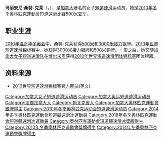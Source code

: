 {{MedalTableTop}}
{{MedalSport | 女子[[短道速滑|短道速滑]]}}
{{MedalCountry|{{CAN}}}}
{{MedalOlympic}}
{{MedalSilver | [[2014年冬季奥林匹克运动会|2014年索契]] | [[2014年冬季奧林匹克運動會短道速滑比賽|3000米接力]]}}
{{MedalSilver | [[2010年冬季奧林匹克运动会|2010年温哥华]] | [[2010年冬季奧林匹克运动会短道速滑比賽|500米]]}}
{{MedalSilver | 2010年温哥华 | [[2010年冬季奧林匹克運動會短道速滑比賽|3000米接力]]}}
{{MedalCompetition | [[世界短道速滑锦标赛|世界锦标赛]]}}
{{MedalSilver | [[2010年世界短道速滑锦标赛|2010年索菲亚]] | [[2010年世界短道速滑锦标赛|3000米接力]]}}
{{MedalBronze | [[2011年世界短道速滑锦标赛|2011年谢菲尔德]] | [[2011年世界短道速滑锦标赛|3000米接力]]}}
{{MedalBronze | 2010年索菲亚 | [[2010年世界短道速滑锦标赛|500米]]}}
{{MedalCompetition | [[世界短道速滑团体锦标赛|世界团体锦标赛]]}}
{{MedalSilver | [[世界短道速滑团体锦标赛|2010年博尔米奥]] | [[世界短道速滑团体锦标赛|团体]]}}
{{MedalCompetition | [[世界少年短道速滑锦标赛|世界少年锦标赛]]}}
{{MedalGold | [[世界少年短道速滑锦标赛|2009年舍布鲁克]] | [[世界少年短道速滑锦标赛|500米]]}}
{{MedalSilver | 2009年舍布鲁克 | [[世界少年短道速滑锦标赛|3000米接力]]}}
{{MedalBronze | [[世界少年短道速滑锦标赛|2008年波尔查诺]] | [[世界少年短道速滑锦标赛|500米]]}}
{{MedalBronze | 2008年波尔查诺 | [[世界少年短道速滑锦标赛|2000米接力]]}}
{{MedalBottom}}

'''玛丽安尼·桑特-克莱'''（{{lang-fr|'''Marianne St-Gelais'''}}，{{bd|1990年|2月17日|catIdx=St-Gelais}}），是[[加拿大|加拿大]]著名的女子[[短道速滑|短道速滑]]运动员。她是[[2010年冬季奧林匹克運動會短道速滑比賽|2010年冬季奧林匹克運動會短道速滑比賽]]500米亚军。

==职业生涯==
[[2010年冬季奥林匹克运动会|2010年温哥华冬奥会]]中，桑特-克莱获得[[2010年冬季奥林匹克运动会短道速滑比賽|500米]]和[[2010年冬季奥林匹克运动会短道速滑比賽|3000米接力]]银牌。[[2010年世界短道速滑锦标赛|2010年世界短道速滑锦标赛]]中，她获得[[2010年世界短道速滑锦标赛|3000米接力]]银牌和[[2010年世界短道速滑锦标赛|500米]]铜牌。一周之后，她又随[[加拿大女子短道速滑队|加拿大女子短道速滑队]]在[[博尔米奥|博尔米奥]]获得[[2010年世界短道速滑团体锦标赛|2010年世界短道速滑团体锦标赛]]团体银牌。

==资料来源==
* [https://web.archive.org/web/20100311142158/http://www.2010wstssc-sofia.com/ 2010世界短道速滑锦标赛官方网站(英文)]

{{DEFAULTSORT:St-Gelais}}
[[Category:加拿大女子短道速滑运动员|Category:加拿大女子短道速滑运动员]]
[[Category:加拿大奥运短道速滑运动员|Category:加拿大奥运短道速滑运动员]]
[[Category:法裔加拿大人|Category:法裔加拿大人]]
[[Category:魁北克省人|Category:魁北克省人]]
[[Category:加拿大奧林匹克運動會銀牌得主|Category:加拿大奧林匹克運動會銀牌得主]]
[[Category:2010年冬季奥林匹克运动会短道速滑运动员|Category:2010年冬季奥林匹克运动会短道速滑运动员]]
[[Category:2014年冬季奧林匹克運動會短道競速滑冰運動員|Category:2014年冬季奧林匹克運動會短道競速滑冰運動員]]
[[Category:2018年冬季奧林匹克運動會短道競速滑冰運動員|Category:2018年冬季奧林匹克運動會短道競速滑冰運動員]]
[[Category:奧林匹克運動會短道競速滑冰獎牌得主|Category:奧林匹克運動會短道競速滑冰獎牌得主]]
[[Category:2010年冬季奧林匹克運動會獎牌得主|Category:2010年冬季奧林匹克運動會獎牌得主]]
[[Category:2014年冬季奧林匹克運動會獎牌得主|Category:2014年冬季奧林匹克運動會獎牌得主]]